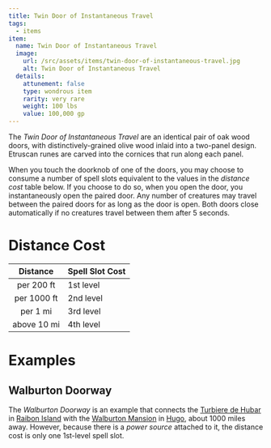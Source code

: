 ```yaml
---
title: Twin Door of Instantaneous Travel
tags:
  - items
item:
  name: Twin Door of Instantaneous Travel
  image:
    url: /src/assets/items/twin-door-of-instantaneous-travel.jpg
    alt: Twin Door of Instantaneous Travel
  details:
    attunement: false
    type: wondrous item
    rarity: very rare
    weight: 100 lbs
    value: 100,000 gp
---
```



The *Twin Door of Instantaneous Travel* are an identical pair of oak wood doors,
with distinctively-grained olive wood inlaid into a two-panel design. Etruscan
runes are carved into the cornices that run along each panel.

When you touch the doorknob of one of the doors, you may choose to consume a
number of spell slots equivalent to the values in the *distance cost* table
below. If you choose to do so, when you open the door, you instantaneously open
the paired door. Any number of creatures may travel between the paired doors for
as long as the door is open. Both doors close automatically if no creatures
travel between them after 5 seconds.


# Distance Cost

|   Distance  | Spell Slot Cost |
| :---------: | --------------- |
|  per 200 ft | 1st level       |
| per 1000 ft | 2nd level       |
|   per 1 mi  | 3rd level       |
| above 10 mi | 4th level       |

# Examples

## Walburton Doorway

The *Walburton Doorway* is an example that connects the
[Turbiere de Hubar](/world/locations/turbiere-de-hubar/) in
[Raibon Island](/world/locations/raibon-island/) with the
[Walburton Mansion](/world/locations/walburton-mansion/) in
[Hugo](/world/locations/hugo/), about 1000 miles away. However, because there is
a *power source* attached to it, the distance cost is only one 1st-level spell
slot.
